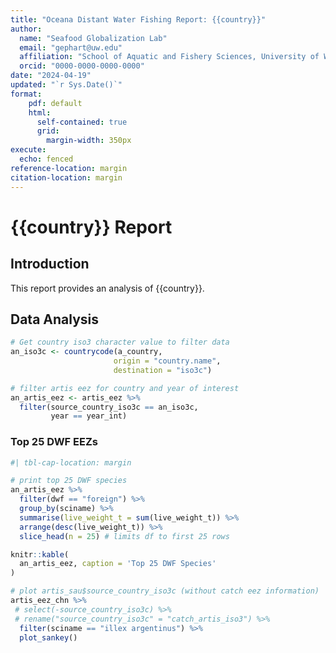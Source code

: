 ```yaml
---
title: "Oceana Distant Water Fishing Report: {{country}}"
author: 
  name: "Seafood Globalization Lab"
  email: "gephart@uw.edu"
  affiliation: "School of Aquatic and Fishery Sciences, University of Washington"
  orcid: "0000-0000-0000-0000"
date: "2024-04-19"
updated: "`r Sys.Date()`"
format:
    pdf: default
    html: 
      self-contained: true
      grid: 
        margin-width: 350px
execute: 
  echo: fenced
reference-location: margin
citation-location: margin
---
```


# {{country}} Report

## Introduction

This report provides an analysis of {{country}}.

## Data Analysis

```r
# Get country iso3 character value to filter data
an_iso3c <- countrycode(a_country,
                       origin = "country.name",
                       destination = "iso3c")

# filter artis eez for country and year of interest
an_artis_eez <- artis_eez %>% 
  filter(source_country_iso3c == an_iso3c,
         year == year_int)

```

### Top 25 DWF EEZs
```r
#| tbl-cap-location: margin

# print top 25 DWF species
an_artis_eez %>% 
  filter(dwf == "foreign") %>%
  group_by(sciname) %>%
  summarise(live_weight_t = sum(live_weight_t)) %>%
  arrange(desc(live_weight_t)) %>%
  slice_head(n = 25) # limits df to first 25 rows

knitr::kable(
  an_artis_eez, caption = 'Top 25 DWF Species'
)
```

```r
# plot artis_sau$source_country_iso3c (without catch eez information)
artis_eez_chn %>%
 # select(-source_country_iso3c) %>%
 # rename("source_country_iso3c" = "catch_artis_iso3") %>%
  filter(sciname == "illex argentinus") %>%
  plot_sankey()
```




